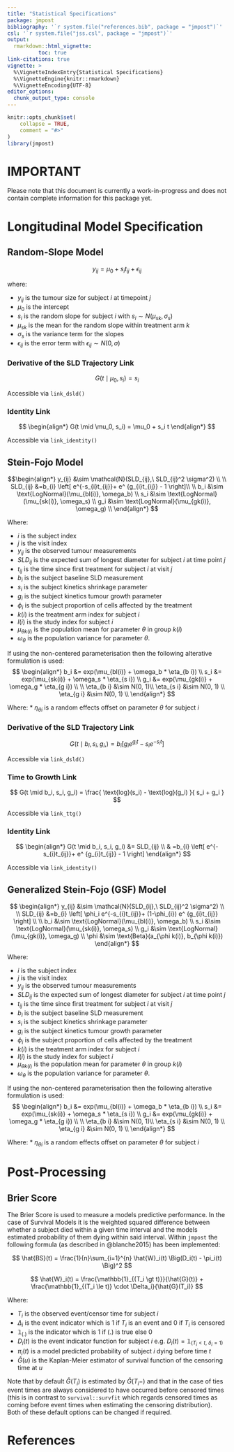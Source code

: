 ```yaml
---
title: "Statistical Specifications"
package: jmpost
bibliography: '`r system.file("references.bib", package = "jmpost")`'
csl: '`r system.file("jss.csl", package = "jmpost")`'
output:
  rmarkdown::html_vignette:
          toc: true
link-citations: true
vignette: >
  %\VignetteIndexEntry{Statistical Specifications}
  %\VignetteEngine{knitr::rmarkdown}
  %\VignetteEncoding{UTF-8}
editor_options:
  chunk_output_type: console
---
```



```r
knitr::opts_chunk$set(
    collapse = TRUE,
    comment = "#>"
)
library(jmpost)
```


# IMPORTANT

Please note that this document is currently a work-in-progress and does not
contain complete information for this package yet. 




# Longitudinal Model Specification

## Random-Slope Model

$$
y_{ij} = \mu_0 + s_i t_{ij} + \epsilon_{ij}
$$

where:

- $y_{ij}$ is the tumour size for subject $i$ at timepoint $j$
- $\mu_0$ is the intercept
- $s_i$ is the random slope for subject $i$ with $s_i \sim N(\mu_{sk}, \sigma_s)$
- $\mu_{sk}$ is the mean for the random slope within treatment arm $k$
- $\sigma_s$ is the variance term for the slopes
- $\epsilon_{ij}$ is the error term with $\epsilon_{ij} \sim N(0, \sigma)$

### Derivative of the SLD Trajectory Link 

$$
G(t \mid \mu_0, s_i) = s_i
$$

Accessible via `link_dsld()`


### Identity Link

$$
\begin{align*}
G(t \mid \mu_0, s_i) = \mu_0 + s_i t
\end{align*}
$$

Accessible via `link_identity()`


## Stein-Fojo Model 


$$\begin{align*}
y_{ij} &\sim \mathcal{N}(SLD_{ij},\ SLD_{ij}^2 \sigma^2) \\
\\
SLD_{ij} &=b_{i}
\left[
    e^{-s_{i}t_{ij}}+
    e^ {g_{i}t_{ij}} - 1
\right]\\
\\
b_i &\sim \text{LogNormal}(\mu_{bl(i)}, \omega_b) \\
s_i &\sim \text{LogNormal}(\mu_{sk(i)}, \omega_s) \\
g_i &\sim \text{LogNormal}(\mu_{gk(i)}, \omega_g) \\
\end{align*}
$$

Where:

* $i$ is the subject index
* $j$ is the visit index
* $y_{ij}$ is the observed tumour measurements
* $SLD_{ij}$ is the expected sum of longest diameter for subject $i$ at time point $j$
* $t_{ij}$ is the time since first treatment for subject $i$ at visit $j$
* $b_i$ is the subject baseline SLD measurement
* $s_i$ is the subject kinetics shrinkage parameter
* $g_i$ is the subject kinetics tumour growth parameter
* $\phi_i$ is the subject proportion of cells affected by the treatment
* $k(i)$ is the treatment arm index for subject $i$
* $l(i)$ is the study index for subject $i$
* $\mu_{\theta k(i)}$ is the population mean for parameter $\theta$ in group $k(i)$
* $\omega_{\theta}$ is the population variance for parameter $\theta$.


If using the non-centered parameterisation then the following alterative formulation is used:
$$
\begin{align*}
b_i &= exp(\mu_{bl(i)} + \omega_b * \eta_{b i}) \\
s_i &= exp(\mu_{sk(i)} + \omega_s * \eta_{s i}) \\
g_i &= exp(\mu_{gk(i)} + \omega_g * \eta_{g i}) \\
\\
\eta_{b i} &\sim  N(0, 1)\\
\eta_{s i} &\sim   N(0, 1)  \\
\eta_{g i} &\sim   N(0, 1)  \\
\end{align*}
$$

Where:
* $\eta_{\theta i}$ is a random effects offset on parameter $\theta$ for subject $i$



### Derivative of the SLD Trajectory Link 


$$
G(t \mid b_i, s_i, g_i, ) = b_i 
\left[
    g_i  e^{g_i  t} - 
    s_i  e^{-s_i  t}
\right]
$$

Accessible via `link_dsld()`



### Time to Growth Link


$$
G(t \mid b_i, s_i, g_i) = \frac{
    \text{log}(s_i) - \text{log}(g_i)
}{
    s_i + g_i
}
$$

Accessible via `link_ttg()`


### Identity Link

$$
\begin{align*}
G(t \mid b_i, s_i, g_i) &= SLD_{ij} \\
& =b_{i}
\left[
    e^{-s_{i}t_{ij}}+
    e^ {g_{i}t_{ij}} - 1
\right]
\end{align*}
$$

Accessible via `link_identity()`




## Generalized Stein-Fojo (GSF) Model

$$
\begin{align*}
y_{ij} &\sim \mathcal{N}(SLD_{ij},\ SLD_{ij}^2 \sigma^2) \\ \\
SLD_{ij} &=b_{i}
\left[
    \phi_i e^{-s_{i}t_{ij}}+
    (1-\phi_{i}) e^ {g_{i}t_{ij}}
\right] \\ \\
b_i &\sim \text{LogNormal}(\mu_{bl(i)}, \omega_b) \\
s_i &\sim \text{LogNormal}(\mu_{sk(i)}, \omega_s) \\
g_i &\sim \text{LogNormal}(\mu_{gk(i)}, \omega_g) \\
\phi &\sim \text{Beta}(a_{\phi k(i)}, b_{\phi k(i)})
\end{align*}
$$

Where:

* $i$ is the subject index
* $j$ is the visit index
* $y_{ij}$ is the observed tumour measurements
* $SLD_{ij}$ is the expected sum of longest diameter for subject $i$ at time point $j$
* $t_{ij}$ is the time since first treatment for subject $i$ at visit $j$
* $b_i$ is the subject baseline SLD measurement
* $s_i$ is the subject kinetics shrinkage parameter
* $g_i$ is the subject kinetics tumour growth parameter
* $\phi_i$ is the subject proportion of cells affected by the treatment
* $k(i)$ is the treatment arm index for subject $i$
* $l(i)$ is the study index for subject $i$
* $\mu_{\theta k(i)}$ is the population mean for parameter $\theta$ in group $k(i)$
* $\omega_{\theta}$ is the population variance for parameter $\theta$.


If using the non-centered parameterisation then the following alterative formulation is used:
$$
\begin{align*}
b_i &= exp(\mu_{bl(i)} + \omega_b * \eta_{b i}) \\
s_i &= exp(\mu_{sk(i)} + \omega_s * \eta_{s i}) \\
g_i &= exp(\mu_{gk(i)} + \omega_g * \eta_{g i}) \\
\\
\eta_{b i} &\sim  N(0, 1)\\
\eta_{s i} &\sim   N(0, 1)  \\
\eta_{g i} &\sim   N(0, 1)  \\
\end{align*}
$$

Where:
* $\eta_{\theta i}$ is a random effects offset on parameter $\theta$ for subject $i$



# Post-Processing


## Brier Score

The Brier Score is used to measure a models predictive performance. In the case of Survival Models
it is the weighted squared difference between whether a subject died within a given time interval
and the models estimated probability of them dying within said interval. Within `jmpost` the
following formula (as described in @blanche2015) has been implemented:

$$
\hat{BS}(t) =  \frac{1}{n}\sum_{i=1}^{n} \hat{W}_i(t) \Big(D_i(t) - \pi_i(t)  \Big)^2
$$

$$
\hat{W}_i(t) = 
    \frac{\mathbb{1}_{(T_i \gt t)}}{\hat{G}(t)} + 
    \frac{\mathbb{1}_{(T_i \le t)} \cdot \Delta_i}{\hat{G}(T_i)}
$$

Where:

- $T_i$ is the observed event/censor time for subject $i$
- $\Delta_i$ is the event indicator which is 1 if $T_i$ is an event and 0 if $T_i$ is censored
- $\mathbb{1}_{(.)}$ is the indicator which is 1 if ${(.)}$ is true else 0
- $D_i(t)$ is the event indicator function for subject $i$ e.g. $D_i(t) = \mathbb{1}_{(T_i \lt t,\ \delta_i = 1)}$
- $\pi_i(t)$ is a model predicted probability of subject $i$ dying before time $t$
- $\hat{G}(u)$ is the Kaplan-Meier estimator of survival function of the censoring time at $u$


Note that by default $\hat{G}(T_i)$ is estimated by $\hat{G}(T_i-)$ and that in the case of ties
event times are always considered to have occurred before censored times (this is in contrast to
`survival::survfit` which regards censored times as coming before event times when estimating
the censoring distribution). Both of these default options can be changed if required.







# References

